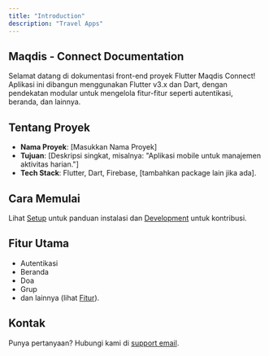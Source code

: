 ```yaml
---
title: "Introduction"
description: "Travel Apps"
---
```


## Maqdis - Connect Documentation

Selamat datang di dokumentasi front-end proyek Flutter Maqdis Connect\! Aplikasi ini dibangun menggunakan Flutter v3.x dan Dart, dengan pendekatan modular untuk mengelola fitur-fitur seperti autentikasi, beranda, dan lainnya.

## Tentang Proyek

- **Nama Proyek**: [Masukkan Nama Proyek]
- **Tujuan**: [Deskripsi singkat, misalnya: "Aplikasi mobile untuk manajemen aktivitas harian."]
- **Tech Stack**: Flutter, Dart, Firebase, [tambahkan package lain jika ada].

## Cara Memulai

Lihat [Setup](/setup) untuk panduan instalasi dan [Development](/development) untuk kontribusi.

## Fitur Utama

- Autentikasi
- Beranda
- Doa
- Grup
- dan lainnya (lihat [Fitur](/features)).

## Kontak

Punya pertanyaan? Hubungi kami di [support email](/navbar).